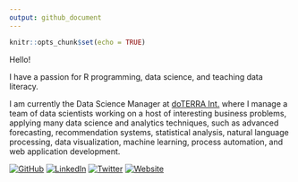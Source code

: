 ```yaml
---
output: github_document
---
```


```r
knitr::opts_chunk$set(echo = TRUE)
```

Hello!

I have a passion for R programming, data science, and teaching data literacy. 

I am currently the Data Science Manager at [doTERRA Int.](https://www.doterra.com/US/en) where I manage a team of data scientists working on a host of interesting business problems, applying many data science and analytics techniques, such as advanced forecasting, recommendation systems, statistical analysis, natural language processing, data visualization, machine learning, process automation, and web application development.

[![GitHub](https://img.shields.io/github/followers/tmstauss.svg?label=GitHub&style=social)](https://github.com/tmstauss)
[![LinkedIn](https://img.shields.io/badge/LinkedIn--blueviolet.svg?style=social&logo=linkedin)](https://linkedin.com/in/tanner-stauss)
[![Twitter](https://img.shields.io/twitter/follow/Tanner_Stauss?label=Twitter&style=social)](https://twitter.com/Tanner_Stauss)
[![Website](https://img.shields.io/badge/Webpage-Personal-blue)](https://tannerstauss.com)

